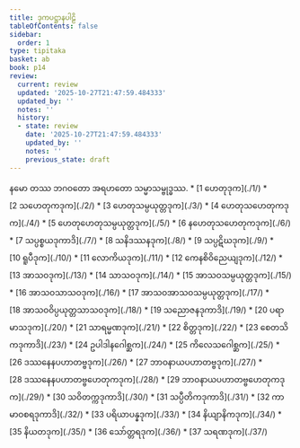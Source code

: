 ```yaml
---
title: ဒုကပဋ္ဌာနပါဠိ
tableOfContents: false
sidebar:
  order: 1
type: tipitaka
basket: ab
book: p14
review:
  current: review
  updated: '2025-10-27T21:47:59.484333'
  updated_by: ''
  notes: ''
  history:
  - state: review
    date: '2025-10-27T21:47:59.484333'
    updated_by: ''
    notes: ''
    previous_state: draft
---
```


<ReviewStatus review={frontmatter.review} showDetails={true} />

<HypothesisAnnotation frontmatter={frontmatter} />

<Paragraph number="1" type="center" book="p14">
နမော တဿ ဘဂဝတော အရဟတော သမ္မာသမ္ဗုဒ္ဓဿ.

</Paragraph>

<TableOfContents book="p14">
* [1 ဟေတုဒုက](./1/)
* [2 သဟေတုကဒုက](./2/)
* [3 ဟေတုသမ္ပယုတ္တဒုက](./3/)
* [4 ဟေတုသဟေတုကဒုက](./4/)
* [5 ဟေတုဟေတုသမ္ပယုတ္တဒုက](./5/)
* [6 နဟေတုသဟေတုကဒုက](./6/)
* [7 သပ္ပစ္စယဒုကာဒိ](./7/)
* [8 သနိဒဿနဒုက](./8/)
* [9 သပ္ပဋိဃဒုက](./9/)
* [10 ရူပီဒုက](./10/)
* [11 လောကိယဒုက](./11/)
* [12 ကေနစိဝိညေယျဒုက](./12/)
* [13 အာသဝဒုက](./13/)
* [14 သာသဝဒုက](./14/)
* [15 အာသဝသမ္ပယုတ္တဒုက](./15/)
* [16 အာသဝသာသဝဒုက](./16/)
* [17 အာသဝအာသဝသမ္ပယုတ္တဒုက](./17/)
* [18 အာသဝဝိပ္ပယုတ္တသာသဝဒုက](./18/)
* [19 သညောဇနဒုကာဒိ](./19/)
* [20 ပရာမာသဒုက](./20/)
* [21 သာရမ္မဏဒုက](./21/)
* [22 စိတ္တဒုက](./22/)
* [23 စေတသိကဒုကာဒိ](./23/)
* [24 ဥပါဒါနဂေါစ္ဆက](./24/)
* [25 ကိလေသဂေါစ္ဆက](./25/)
* [26 ဒဿနေနပဟာတဗ္ဗဒုက](./26/)
* [27 ဘာဝနာယပဟာတဗ္ဗဒုက](./27/)
* [28 ဒဿနေနပဟာတဗ္ဗဟေတုကဒုက](./28/)
* [29 ဘာဝနာယပဟာတဗ္ဗဟေတုကဒုက](./29/)
* [30 သဝိတက္ကဒုကာဒိ](./30/)
* [31 သပ္ပီတိကဒုကာဒိ](./31/)
* [32 ကာမာဝစရဒုကာဒိ](./32/)
* [33 ပရိယာပန္နဒုက](./33/)
* [34 နိယျာနိကဒုက](./34/)
* [35 နိယတဒုက](./35/)
* [36 သော်တ္တရဒုက](./36/)
* [37 သရဏဒုက](./37/)
</TableOfContents>